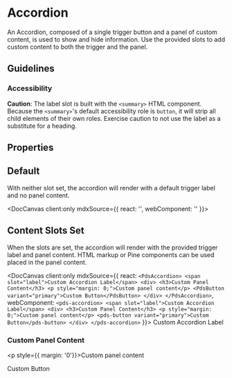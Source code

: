 
# Accordion

An Accordion, composed of a single trigger button and a panel of custom content, is used to show and hide information. Use the provided slots to add custom content to both the trigger and the panel.

## Guidelines

### Accessibility

**Caution**: The label slot is built with the `<summary>` HTML component. Because the `<summary>`'s default accessibility role is `button`, it will strip all child elements of their own roles. Exercise caution to not use the label as a substitute for a heading.

## Properties

<DocArgsTable componentName="pds-accordion" docSource={components} />

## Default

With neither slot set, the accordion will render with a default trigger label and no panel content.

<DocCanvas client:only
  mdxSource={{
    react: '<PdsAccordion></PdsAccordion>',
    webComponent: '<pds-accordion></pds-accordion>'
}}>
  <pds-accordion></pds-accordion>
</DocCanvas>

## Content Slots Set

When the slots are set, the accordion will render with the provided trigger label and panel content. HTML markup or Pine components can be used placed in the panel content.

<DocCanvas client:only
  mdxSource={{
    react: `
      <PdsAccordion>
        <span slot="label">Custom Accordion Label</span>
        <div>
          <h3>Custom Panel Content</h3>
          <p style="margin: 0;">Custom panel content</p>
          <PdsButton variant="primary">Custom Button</PdsButton>
        </div>
      </PdsAccordion>
    `,
    webComponent: `
      <pds-accordion>
        <span slot="label">Custom Accordion Label</span>
        <div>
          <h3>Custom Panel Content</h3>
          <p style="margin: 0;">Custom panel content</p>
          <pds-button variant="primary">Custom Button</pds-button>
        </div>
      </pds-accordion>
    `
}}>
  <pds-accordion>
    <span slot="label">Custom Accordion Label</span>
    <div>
      <h3>Custom Panel Content</h3>
      <p style={{ margin: '0'}}>Custom panel content</p>
      <pds-button variant="primary">Custom Button</pds-button>
    </div>
  </pds-accordion>
</DocCanvas>